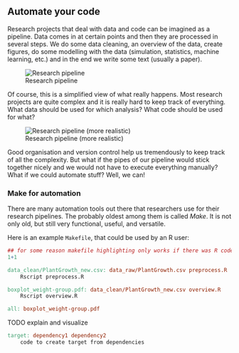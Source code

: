 ## Automate your code

Research projects that deal with data and code can be imagined as a pipeline.
Data comes in at certain points and then they are processed in several steps.
We do some data cleaning, an overview of the data, create figures, do some 
modelling with the data (simulation, statistics, machine learning, etc.) and
in the end we write some text (usually a paper).

::: captioned-image-container
![Research pipeline](images/pipeline-simple.jpg){fig-alt="A pipeline."}
:::

Of course, this is a simplified view of what really happens. Most research 
projects are quite complex and it is really hard to keep track of everything.
What data should be used for which analysis? What code should be used for what?

::: captioned-image-container
![Research pipeline (more realistic)](images/pipeline.jpg){fig-alt="A complex pipeline with many pipes and forks."}
:::

Good organisation and version control help us tremendously to keep track of all
the complexity. But what if the pipes of our pipeline would stick together nicely
and we would not have to execute everything manually? What if we could 
automate stuff? Well, we can!

### Make for automation

There are many automation tools out there that researchers use for their research
pipelines. The probably oldest among them is called *Make*. It is not only old,
but still very functional, useful, and versatile.

Here is an example `Makefile`, that could be used by an R user:

```r
## for some reason makefile highlighting only works if there was R code first... :D
1+1
```


```makefile
data_clean/PlantGrowth_new.csv: data_raw/PlantGrowth.csv preprocess.R
	Rscript preprocess.R

boxplot_weight-group.pdf: data_clean/PlantGrowth_new.csv overview.R
	Rscript overview.R

all: boxplot_weight-group.pdf
```

TODO explain and visualize

```makefile
target: dependency1 dependency2
	code to create target from dependencies
```
